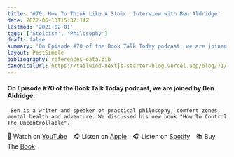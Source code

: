 ```yaml
---
title: '#70: How To Think Like A Stoic: Interview with Ben Aldridge'
date: 2022-06-13T15:32:14Z
lastmod: '2021-02-01'
tags: ['Stoicism', 'Philosophy']
draft: false
summary: 'On Episode #70 of the Book Talk Today podcast, we are joined by Ben Aldridge. Ben is a writer and speaker on practical philosophy, comfort zones, mental health and adventure. We discussed his new book "How To Control The Uncontrollable".'
layout: PostSimple
bibliography: references-data.bib
canonicalUrl: https://tailwind-nextjs-starter-blog.vercel.app/blog/71/
---
```


#### On Episode #70 of the Book Talk Today podcast, we are joined by Ben Aldridge.

     Ben is a writer and speaker on practical philosophy, comfort zones, mental health and adventure. We discussed his new book "How To Control The Uncontrollable".

🎥&nbsp;Watch on [YouTube]&emsp;🎧&nbsp;Listen on [Apple]&emsp;🎧&nbsp;Listen on [Spotify]&emsp;📚&nbsp;Buy The [Book]&emsp;

[youtube]: https://youtu.be/Fe0D_ddQeLM
[apple]: https://podcasts.apple.com/gb/podcast/70-how-to-think-like-a-stoic-interview-with-ben-aldridge/id1525619296?i=1000566195295
[spotify]: https://open.spotify.com/episode/3I3UA73R7xX2Gd3WnI2XkR?si=wqY__0ueRqqqUEFjjm5VBg
[book]: https://amzn.to/3UJlZv3
